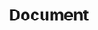 ---
title: "Document"
meta_title: "Document craft"
description: "Craft de Document"
rank: "c"
draft: false
name: "Document"
recipe_img: "https://wiki.pokexgames.com/images/5/5e/Document.png"
level: 42
craft_time: 3600
result: 1
value_npc: 1
ingredients:
  - name: "Greens"
    quantity: 10
    item_img: "https://wiki.pokexgames.com/images/5/54/Greens.png"
    value_npc: 1
  - name: "Condensed Grass"
    quantity: 8
    item_img: "https://wiki.pokexgames.com/images/c/ce/Condensed_Grass.png"
    value_npc: 1
---